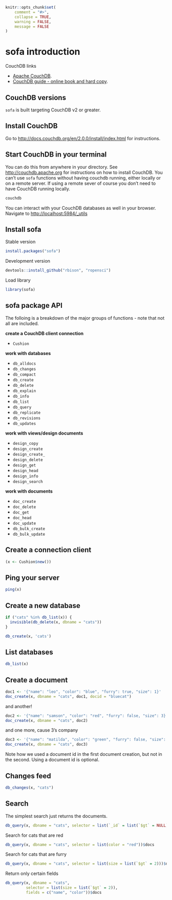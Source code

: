 <!--
%\VignetteEngine{knitr}
%\VignetteIndexEntry{sofa introduction}
%\VignetteEncoding{UTF-8}
-->

```r
knitr::opts_chunk$set(
	comment = "#>",
	collapse = TRUE,
	warning = FALSE,
	message = FALSE
)
```

sofa introduction
=========

CouchDB links

+ [Apache CouchDB](http://couchdb.apache.org/).
+ [CouchDB guide - online book and hard copy](http://guide.couchdb.org/).

## CouchDB versions

`sofa` is built targeting CouchDB v2 or greater.

## Install CouchDB

Go to <http://docs.couchdb.org/en/2.0.0/install/index.html> for instructions.

## Start CouchDB in your terminal

You can do this from anywhere in your directory. See <http://couchdb.apache.org> for instructions on how to install CouchDB. You can't use `sofa` functions without having couchdb running, either locally or on a remote server. If using a remote sever of course you don't need to have CouchDB running locally.

```bash
couchdb
```

You can interact with your CouchDB databases as well in your browser. Navigate to <http://localhost:5984/_utils>

## Install sofa

Stable version

```r
install.packages("sofa")
```

Development version

```r
devtools::install_github("rbison", "ropensci")
```

Load library

```r
library(sofa)
```

## sofa package API

The folloing is a breakdown of the major groups of functions - note that not all are included.

__create a CouchDB client connection__

* `Cushion`

__work with databases__

* `db_alldocs`
* `db_changes`
* `db_compact`
* `db_create`
* `db_delete`
* `db_explain`
* `db_info`
* `db_list`
* `db_query`
* `db_replicate`
* `db_revisions`
* `db_updates`

__work with views/design documents__

* `design_copy`
* `design_create`
* `design_create_`
* `design_delete`
* `design_get`
* `design_head`
* `design_info`
* `design_search`

__work with documents__

* `doc_create`
* `doc_delete`
* `doc_get`
* `doc_head`
* `doc_update`
* `db_bulk_create`
* `db_bulk_update`

## Create a connection client

```r
(x <- Cushion$new())
```

## Ping your server

```r
ping(x)
```

## Create a new database

```r
if ("cats" %in% db_list(x)) {
  invisible(db_delete(x, dbname = "cats"))
}
```

```r
db_create(x, 'cats')
```

## List databases

```r
db_list(x)
```

## Create a document

```r
doc1 <- '{"name": "leo", "color": "blue", "furry": true, "size": 1}'
doc_create(x, dbname = "cats", doc1, docid = "bluecat")
```

and another!

```r
doc2 <- '{"name": "samson", "color": "red", "furry": false, "size": 3}'
doc_create(x, dbname = "cats", doc2)
```

and one more, cause 3's company

```r
doc3 <- '{"name": "matilda", "color": "green", "furry": false, "size": 5}'
doc_create(x, dbname = "cats", doc3)
```

Note how we used a document id in the first document creation, but
not in the second. Using a document id is optional.

## Changes feed

```r
db_changes(x, "cats")
```

## Search

The simplest search just returns the documents.

```r
db_query(x, dbname = "cats", selector = list(`_id` = list(`$gt` = NULL)))$docs
```

Search for cats that are red

```r
db_query(x, dbname = "cats", selector = list(color = "red"))$docs
```

Search for cats that are furry

```r
db_query(x, dbname = "cats", selector = list(size = list(`$gt` = 2)))$docs
```

Return only certain fields

```r
db_query(x, dbname = "cats", 
         selector = list(size = list(`$gt` = 2)),
         fields = c("name", "color"))$docs
```
